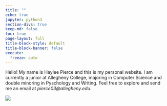 ```yaml
---
title: ""
echo: true
jupyter: python3
section-divs: true
keep-md: false
toc: true
page-layout: full
title-block-style: default
title-block-banner: false
execute:
  freeze: auto
---
```


::: {.justify}

Hello! My name is Haylee Pierce and this is my personal website. I am currently a junior at Allegheny College, majoring in Computer Science and double minoring in Pyschology and Writing. Feel free to explore and send me an email at _pierce03@allegheny.edu_.

:::

![](images/profilepic.jpg){fig-align="center"}
